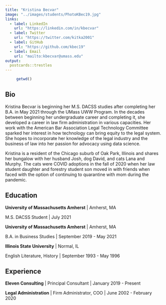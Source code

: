 ```yaml
---
title: "Kristina Becvar"
image: "../images/students/PhotoKBec19.jpg"
links:
  - label: LinkedIn
    url: "https://linkedin.com/in/kbecvar"
  - label: Twitter
    url: "https://twitter.com/kitka2001"
  - label: GitHub
    url: "https://github.com/kbec19"
  - label: Email
    url: "mailto:kbecvar@umass.edu"
output:
  postcards::trestles
---
```

 ```r
      getwd()
 ```
## Bio

Kristina Becvar is beginning her M.S. DACSS studies after completing her B.A. in May 2021 through the UMass UWW Program. In the decades between beginning her undergraduate career and completing it, she developed a career in law firm administration in various capacities. Her work with the American Bar Association Legal Technology Committee sparked her interest in how technology can bring equity to the legal system. She hopes to incorporate her knowledge of the legal industry and the business of law into her passion for advocacy using data science.

Kristina is a resident of the Chicago suburb of Oak Park, Illinois and shares her bungalow with her husband Josh, dog David, and cats Lana and Murphy. The cats were COVID adoptions in the fall of 2020 when her law student daughter and forestry student son moved in with friends when faced with the option of continuing to quarantine with mom during the pandemic.

## Education

**University of Massachusetts Amherst** | Amherst, MA

M.S. DACSS Student | July 2021

**University of Massachusetts Amherst** | Amherst, MA

B.A. in Business Studies | September 2019 - May 2021

**Illinois State University** | Normal, IL

English Literature, History | September 1993 - May 1996

## Experience

**Eleven Consulting** | Principal Consultant | January 2019 - Present

**Legal Administration** | Firm Administrator, COO | June 2002 - February 2020
